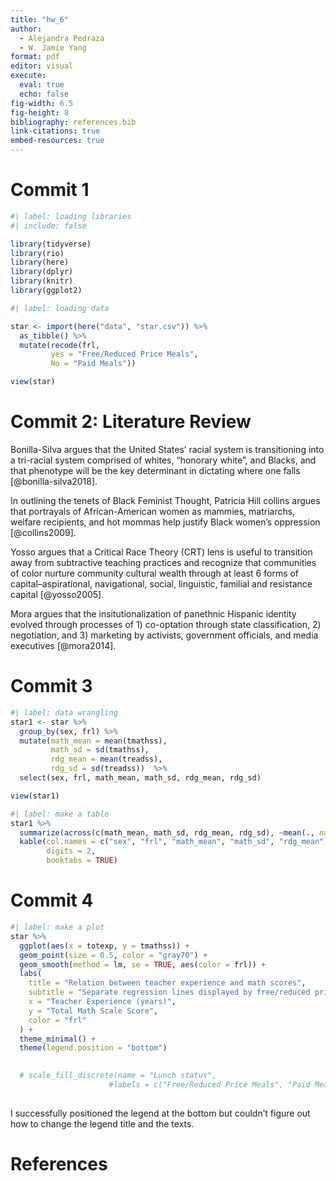 ```yaml
---
title: "hw_6"
author:
  - Alejandra Pedraza
  - W. Jamie Yang
format: pdf
editor: visual
execute:
  eval: true
  echo: false
fig-width: 6.5
fig-height: 8
bibliography: references.bib
link-citations: true
embed-resources: true 
---
```


# Commit 1 

```r
#| label: loading libraries 
#| include: false

library(tidyverse)
library(rio)
library(here)
library(dplyr)
library(knitr)
library(ggplot2)

```

```r
#| label: loading data 

star <- import(here("data", "star.csv")) %>%
  as_tibble() %>%
  mutate(recode(frl, 
         yes = "Free/Reduced Price Meals",
         No = "Paid Meals"))

view(star)

```

# Commit 2: Literature Review

Bonilla-Silva argues that the United States' racial system is transitioning into a tri-racial system comprised of whites, "honorary white", and Blacks, and that phenotype will be the key determinant in dictating where one falls [@bonilla-silva2018].

In outlining the tenets of Black Feminist Thought, Patricia Hill collins argues that portrayals of African-American women as mammies, matriarchs, welfare recipients, and hot mommas help justify Black women's oppression [@collins2009].

Yosso argues that a Critical Race Theory (CRT) lens is useful to transition away from subtractive teaching practices and recognize that communities of color nurture community cultural wealth through at least 6 forms of capital--aspirational, navigational, social, linguistic, familial and resistance capital [@yosso2005].

Mora argues that the insitutionalization of panethnic Hispanic identity evolved through processes of 1) co-optation through state classification, 2) negotiation, and 3) marketing by activists, government officials, and media executives [@mora2014].

# Commit 3

```r
#| label: data wrangling
star1 <- star %>%
  group_by(sex, frl) %>% 
  mutate(math_mean = mean(tmathss),
         math_sd = sd(tmathss), 
         rdg_mean = mean(treadss),
         rdg_sd = sd(treadss))  %>%
  select(sex, frl, math_mean, math_sd, rdg_mean, rdg_sd) 

view(star1)
```
  
```r
#| label: make a table 
star1 %>% 
  summarize(across(c(math_mean, math_sd, rdg_mean, rdg_sd), ~mean(., na.rm =TRUE))) %>%
  kable(col.names = c("sex", "frl", "math_mean", "math_sd", "rdg_mean", "rdg_sd"),
        digits = 2,
        booktabs = TRUE) 
```

# Commit 4

```r
#| label: make a plot
star %>% 
  ggplot(aes(x = totexp, y = tmathss)) +
  geom_point(size = 0.5, color = "gray70") +
  geom_smooth(method = lm, se = TRUE, aes(color = frl)) +
  labs(
    title = "Relation between teacher experience and math scores",
    subtitle = "Separate regression lines displayed by free/reduced price lunch status",
    x = "Teacher Experience (years)",
    y = "Total Math Scale Score",
    color = "frl"
  ) +
  theme_minimal() +
  theme(legend.position = "bottom") 
  

  # scale_fill_discrete(name = "Lunch status", 
                      #labels = c("Free/Reduced Price Meals", "Paid Meals"))
   

```

I successfully positioned the legend at the bottom but couldn't figure out how to change the legend title and the texts. 

\newpage

# References









